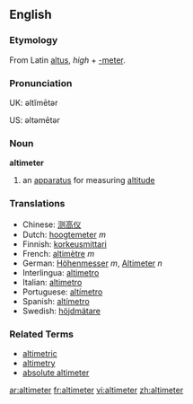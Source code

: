 ==English==
===Etymology===
From Latin [[altus]], ''high'' + [[-meter]].
===Pronunciation===
UK: əltĭmētər

US: əltəmētər
=== Noun === 

'''altimeter'''

# an [[apparatus]] for measuring [[altitude]]

=== Translations === 
*Chinese: [[测高仪]]
*Dutch: [[hoogtemeter]] ''m''
*Finnish: [[korkeusmittari]]
*French: [[altimètre]] ''m''
*German: [[Höhenmesser]] ''m'', [[Altimeter]] ''n''
*Interlingua: [[altimetro]] 
*Italian: [[altimetro]] 
*Portuguese: [[altímetro]] 
*Spanish: [[altímetro]]
*Swedish: [[höjdmätare]] {{c}}

===Related Terms===
*[[altimetric]]
*[[altimetry]]
*[[absolute altimeter]]

[[ar:altimeter]]
[[fr:altimeter]]
[[vi:altimeter]]
[[zh:altimeter]]